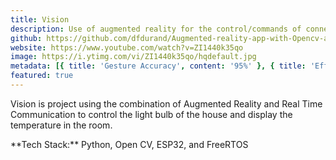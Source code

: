 ```yaml
---
title: Vision
description: Use of augmented reality for the control/commands of connected equipment
github: https://github.com/dfdurand/Augmented-reality-app-with-Opencv-and-ESP32
website: https://www.youtube.com/watch?v=ZI1440k35qo
image: https://i.ytimg.com/vi/ZI1440k35qo/hqdefault.jpg
metadata: [{ title: 'Gesture Accuracy', content: '95%' }, { title: 'Efficiency', content: '100%' }]
featured: true
---
```


Vision is project using the combination of Augmented Reality and Real Time Communication to control the light bulb of the house and display the temperature in the room.

<div style={{ marginTop: 20 }}></div>
**Tech Stack:** Python, Open CV, ESP32, and FreeRTOS